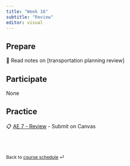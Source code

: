```yaml
---
title: "Week 16"
subtitle: "Review"
editor: visual
---
```



## Prepare

📖 Read notes on [transportation planning review]

## Participate

None

## Practice
📋 [AE 7 - Review](/teaching/CIVE461/ae/ae-7-review.html) - Submit on Canvas

<br><br>

::: {style="font-size: 0.875em;"}
Back to [course schedule](/teaching/CIVE461/ "Course schedule") ⏎
:::

